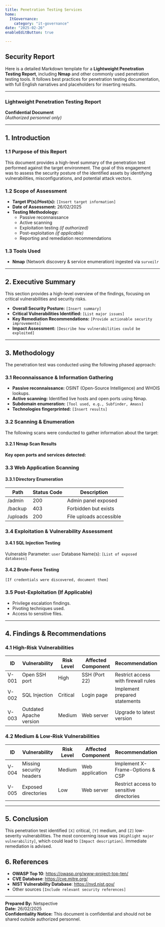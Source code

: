 ```yaml
---
title: Penetration Testing Services
home:
  ItGovernance:
    category: "it-governance"
date: "2025-02-26"
enableEditButton: true

---
```





## Security Report

Here is a detailed Markdown template for a **Lightweight Penetration Testing Report**, including **Nmap** and other commonly used penetration testing tools. It follows best practices for penetration testing documentation, with full English narratives and placeholders for inserting results.



---

### **Lightweight Penetration Testing Report**
**Confidential Document**  
_(Authorized personnel only)_  

---

## **1. Introduction**
### **1.1 Purpose of this Report**
This document provides a high-level summary of the penetration test performed against the target environment. The goal of this engagement was to assess the security posture of the identified assets by identifying vulnerabilities, misconfigurations, and potential attack vectors.

### **1.2 Scope of Assessment**
- **Target IP(s)/Host(s):** `[Insert target information]`
- **Date of Assessment:** 26/02/2025
- **Testing Methodology:**  
  - Passive reconnaissance
  - Active scanning
  - Exploitation testing _(if authorized)_
  - Post-exploitation _(if applicable)_
  - Reporting and remediation recommendations

### **1.3 Tools Used**
- **Nmap** (Network discovery & service enumeration) ingested via `surveilr`


---

## **2. Executive Summary**
This section provides a high-level overview of the findings, focusing on critical vulnerabilities and security risks.

- **Overall Security Posture:** `[Insert summary]`
- **Critical Vulnerabilities Identified:** `[List major issues]`
- **Key Remediation Recommendations:** `[Provide actionable security improvements]`
- **Impact Assessment:** `[Describe how vulnerabilities could be exploited]`

---

## **3. Methodology**
The penetration test was conducted using the following phased approach:

### **3.1 Reconnaissance & Information Gathering**
- **Passive reconnaissance:** OSINT (Open-Source Intelligence) and WHOIS lookups.
- **Active scanning:** Identified live hosts and open ports using Nmap.
- **Subdomain enumeration:** `[Tool used, e.g., Subfinder, Amass]`
- **Technologies fingerprinted:** `[Insert results]`

### **3.2 Scanning & Enumeration**
The following scans were conducted to gather information about the target:

#### **3.2.1 Nmap Scan Results**
**Key open ports and services detected:**

<SecurityReport />

### **3.3 Web Application Scanning**

#### **3.3.1 Directory Enumeration**
| Path | Status Code | Description |
|------|------------|-------------|
| /admin | 200 | Admin panel exposed |
| /backup | 403 | Forbidden but exists |
| /uploads | 200 | File uploads accessible |

### **3.4 Exploitation & Vulnerability Assessment**
#### **3.4.1 SQL Injection Testing**
Vulnerable Parameter: `user`
Database Name(s): `[List of exposed databases]`

#### **3.4.2 Brute-Force Testing**
```
[If credentials were discovered, document them]
```

### **3.5 Post-Exploitation (If Applicable)**
- Privilege escalation findings.
- Pivoting techniques used.
- Access to sensitive files.

---

## **4. Findings & Recommendations**
### **4.1 High-Risk Vulnerabilities**
| ID | Vulnerability | Risk Level | Affected Component | Recommendation |
|----|--------------|------------|--------------------|---------------|
| V-001 | Open SSH port | High | SSH (Port 22) | Restrict access with firewall rules |
| V-002 | SQL Injection | Critical | Login page | Implement prepared statements |
| V-003 | Outdated Apache version | Medium | Web server | Upgrade to latest version |

### **4.2 Medium & Low-Risk Vulnerabilities**
| ID | Vulnerability | Risk Level | Affected Component | Recommendation |
|----|--------------|------------|--------------------|---------------|
| V-004 | Missing security headers | Medium | Web application | Implement X-Frame-Options & CSP |
| V-005 | Exposed directories | Low | Web server | Restrict access to sensitive directories |

---

## **5. Conclusion**
This penetration test identified `[X]` critical, `[Y]` medium, and `[Z]` low-severity vulnerabilities. The most concerning issue was `[Highlight major vulnerability]`, which could lead to `[Impact description]`. Immediate remediation is advised.

## **6. References**
- **OWASP Top 10**: https://owasp.org/www-project-top-ten/
- **CVE Database**: https://cve.mitre.org/
- **NIST Vulnerability Database**: https://nvd.nist.gov/
- Other sources `[Include relevant security references]`

---

**Prepared By:** Netspective  
**Date:** 26/02/2025  
**Confidentiality Notice:** This document is confidential and should not be shared outside authorized personnel.